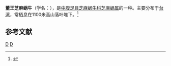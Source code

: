 {{Speciesbox 
| taxon = Diplommatina tungwangorum
| authority = Lee et Chang, 2004
}}
'''董王芝麻蜗牛'''（学名：''{{lang|la|Diplommatina tungwangorum}}''），是[[中腹足目|中腹足目]][[芝麻蜗牛科|芝麻蜗牛科]][[芝麻蜗属|芝麻蜗属]]的一种。主要分布于[[台湾|台湾]]，常栖息在1100米高山落叶堆下。<ref>{{cite web|url=http://shell.sinica.edu.tw/chinese/shellbase_detail.php?science_no=3224|title=国际贝库：董王芝麻蜗牛|publisher=台湾贝类资料库|accessdate=2009-08-11|archive-date=2016-03-04|archive-url=https://web.archive.org/web/20160304111511/http://shell.sinica.edu.tw/chinese/shellbase_detail.php?science_no=3224|dead-url=no}}</ref>

== 参考文献 ==
{{reflist|2}}

{{Taxonbar}}
[[Category:2004年描述的动物|D]]
[[Category:芝麻蝸牛屬|D]]